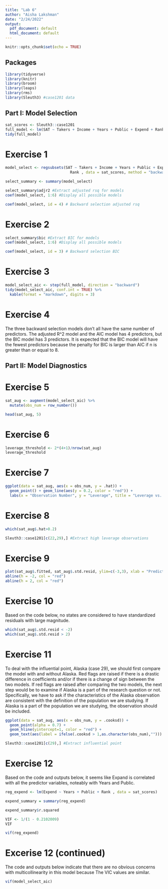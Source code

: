 ```yaml
---
title: "Lab 6"
author: "Aisha Lakshman"
date: "2/24/2022"
output:
  pdf_document: default
  html_document: default
---
```


```r
knitr::opts_chunk$set(echo = TRUE)
```
## Packages
```r
library(tidyverse)
library(knitr)
library(broom)
library(leaps)
library(rms)
library(Sleuth3) #case1201 data
```

## Part I: Model Selection
```r
sat_scores <- Sleuth3::case1201 
full_model <- lm(SAT ~ Takers + Income + Years + Public + Expend + Rank , data = sat_scores)
tidy(full_model)
```
# Exercise 1
```r
model_select <- regsubsets(SAT ~ Takers + Income + Years + Public + Expend + 
                             Rank , data = sat_scores, method = "backward")

select_summary <- summary(model_select)

select_summary$adjr2 #Extract adjusted rsq for models
coef(model_select, 1:6) #Display all possible models

coef(model_select, id = 4) # Backward selection adjusted rsq
```
# Exercise 2
```r
select_summary$bic #Extract BIC for models
coef(model_select, 1:6) #Display all possible models

coef(model_select, id = 3) # Backward selection BIC
```
# Exercise 3
```r
model_select_aic <- step(full_model, direction = "backward")
tidy(model_select_aic, conf.int = TRUE) %>% 
  kable(format = "markdown", digits = 3)
```
# Exercise 4

The three backward selection models don't all have the same number of predictors. The adjusted R^2 model and the AIC model has 4 predictors, but the BIC model has 3 predictors. It is expected that the BIC model will have the fewest predictors because the penalty for BIC is larger than AIC if n is greater than or equal to 8.  

## Part II: Model Diagnostics

# Exercise 5
```r
sat_aug <- augment(model_select_aic) %>%
  mutate(obs_num = row_number())

head(sat_aug, 5)
```
# Exercise 6
```r
leverage_threshold <- 2*(4+1)/nrow(sat_aug)
leverage_threshold
```
# Exercise 7
```r
ggplot(data = sat_aug, aes(x = obs_num, y = .hat)) +
  geom_point() + geom_line(aes(y = 0.2, color = "red")) +
  labs(x = "Observation Number", y = "Leverage", title = "Leverage vs. Observation Number ")

```
# Exercise 8
```r
which(sat_aug$.hat>0.2)

Sleuth3::case1201[c(22,29),] #Extract high leverage observations 
```
# Exercise 9
```r
plot(sat_aug$.fitted, sat_aug$.std.resid, ylim=c(-3,3), xlab = "Predicted", ylab = "Standardized Residuals", main = "Standardized Resdiuals vs. Predicted")
abline(h = -2, col = "red")
abline(h = 2, col = "red") 
```
# Exercise 10
Based on the code below, no states are considered to have standardized residuals with large magnitude. 
```r
which(sat_aug$.std.resid < -2)
which(sat_aug$.std.resid > 2)
```
# Exercise 11
To deal with the influential point, Alaska (case 29), we should first compare the model with and without Alaska. Red flags are raised if there is a drastic difference in coefficients and/or if there is a change of sign between the two models. If red flags are raised after comparing the two models, the next step would be to examine if Alaska is a part of the research question or not. Specifically, we have to ask if the characteristics of the Alaska observation are consistent with the definition of the population we are studying. If Alaska is a part of the population we are studying, the observation should be included.  
```r
ggplot(data = sat_aug, aes(x = obs_num, y = .cooksd)) +
  geom_point(alpha = 0.7) +
  geom_hline(yintercept=1, color = "red") +
  geom_text(aes(label = ifelse(.cooksd > 1,as.character(obs_num),"")))

Sleuth3::case1201[c(29),] #Extract influential point
```
# Exercise 12
Based on the code and outputs below, it seems like Expand is correlated with all the predictor variables, noteably with Years and Public. 
```r
reg_expend <- lm(Expend ~ Years + Public + Rank , data = sat_scores)

expend_summary = summary(reg_expend)

expend_summary$r.squared

VIF <- 1/(1 - 0.2102009)
VIF 

vif(reg_expend)
```
# Excerise 12 (continued)
The code and outputs below indicate that there are no obvious concerns with multicollinearity in this model because The VIC values are similar.
```r
vif(model_select_aic)
```


